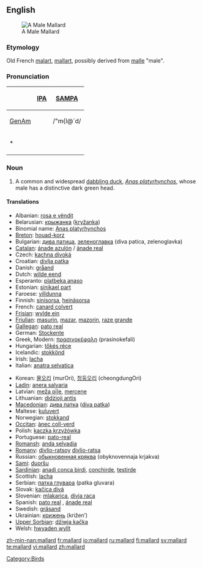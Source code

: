 {{wikipedia}}
==English==
[[Image:Mallard_Branford_CT.jpg|thumb|right|A Male Mallard]]

===Etymology===
Old French [[malart]], [[mallart]], possibly derived from [[malle]] "male".

===Pronunciation===
{| {{prettytable}}
! !! [[w:IPA|IPA]] !! [[w:SAMPA|SAMPA]]
|-
! [[GenAm]]
| {{IPAchar|/ˈmælɚd/}} || /"m{l@`d/
|-
| colspan=3 | *{{audio|En-us-mallard.ogg|audio (US)}}
|}

===Noun===
{{en-noun}}

# A common and widespread [[dabbling duck]], ''[[Anas platyrhynchos]]'', whose male has a distinctive dark green head.

====Translations====
{{trans-top}}
* Albanian: [[rosa e vëndit]]
* Belarusian: [[крыжанка]] ([[kryžanka]])
* Binomial name: [[Anas platyrhynchos]]
* [[Breton]]: [[houad-korz]]
* Bulgarian: [[дива патица]], [[зеленоглавка]] (diva patica, zelenoglavka)
* [[Catalan]]: [[ánade azulón]] / [[ánade real]]
* Czech: [[kachna divoká]]
* Croatian: [[divlja patka]]
* Danish: [[gråand]]
* Dutch: [[wilde eend]] {{f}}
* Esperanto: [[platbeka anaso]]
* Estonian: [[sinikael part]]
* Faroese: [[villdunna]]
* Finnish: [[sinisorsa]], [[heinäsorsa]]
* French: [[canard colvert]] {{m}}
* [[Frisian]]: [[wylde ein]]
* [[Friulian]]: [[masurin]], [[mazar]], [[mazorin]], [[raze grande]]
* [[Gallegan]]: [[pato real]]
* German: [[Stockente]] {{f}}
* Greek, Modern: [[πρασινοκέφαλη]] (prasinokefali)
* Hungarian: [[tőkés réce]]
* Icelandic: [[stokkönd]]
* Irish: [[lacha]]
* Italian: [[anatra selvatica]] {{f}}
{{trans-mid}}
* Korean: [[물오리]] (murOri), [[청둥오리]] (cheongdungOri)
* [[Ladin]]: [[anera salvaria]]
* Latvian: [[meža pīle]], [[mercene]]
* Lithuanian: [[didżioji antis]]
* [[Macedonian]]: [[дива патка]] ([[diva patka]])
* Maltese: [[kuluvert]]
* Norwegian: [[stokkand]]
* [[Occitan]]: [[ànec coll-verd]]
* Polish: [[kaczka krzyżówka]]
* Portuguese: [[pato-real]] {{m}}
* [[Romansh]]: [[anda selvadia]]
* [[Romany]]: [[divlio-ratsoy]] {{m}} [[divlio-ratsa]] {{f}}
* Russian: [[обыкновенная кряква]] (obyknovennaja krjakva)
* [[Sami]]: [[duoršu]]
* [[Sardinian]]: [[anadi conca birdi]], [[conchirde]], [[testirde]]
* Scottish: [[lacha]]
* Serbian: [[патка глувара]] (patka gluvara)
* Slovak: [[kačica divá]]
* Slovenian: [[mlakarica]], [[divja raca]]
* Spanish: [[pato real]] {{m}}, [[ánade real]] {{m|f}}
* Swedish: [[gräsand]] {{c}}
* Ukrainian: [[крижень]] (križen’)
* [[Upper Sorbian]]: [[dźiwja kačka]]
* Welsh: [[hwyaden wyllt]]
{{trans-bottom}}

[[Category:Birds]]

[[zh-min-nan:mallard]]
[[fr:mallard]]
[[io:mallard]]
[[ru:mallard]]
[[fi:mallard]]
[[sv:mallard]]
[[te:mallard]]
[[vi:mallard]]
[[zh:mallard]]